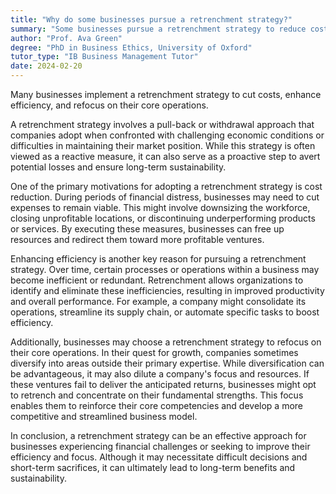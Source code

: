 ```yaml
---
title: "Why do some businesses pursue a retrenchment strategy?"
summary: "Some businesses pursue a retrenchment strategy to reduce costs, improve efficiency, and refocus on core operations."
author: "Prof. Ava Green"
degree: "PhD in Business Ethics, University of Oxford"
tutor_type: "IB Business Management Tutor"
date: 2024-02-20
---
```


Many businesses implement a retrenchment strategy to cut costs, enhance efficiency, and refocus on their core operations.

A retrenchment strategy involves a pull-back or withdrawal approach that companies adopt when confronted with challenging economic conditions or difficulties in maintaining their market position. While this strategy is often viewed as a reactive measure, it can also serve as a proactive step to avert potential losses and ensure long-term sustainability.

One of the primary motivations for adopting a retrenchment strategy is cost reduction. During periods of financial distress, businesses may need to cut expenses to remain viable. This might involve downsizing the workforce, closing unprofitable locations, or discontinuing underperforming products or services. By executing these measures, businesses can free up resources and redirect them toward more profitable ventures.

Enhancing efficiency is another key reason for pursuing a retrenchment strategy. Over time, certain processes or operations within a business may become inefficient or redundant. Retrenchment allows organizations to identify and eliminate these inefficiencies, resulting in improved productivity and overall performance. For example, a company might consolidate its operations, streamline its supply chain, or automate specific tasks to boost efficiency.

Additionally, businesses may choose a retrenchment strategy to refocus on their core operations. In their quest for growth, companies sometimes diversify into areas outside their primary expertise. While diversification can be advantageous, it may also dilute a company's focus and resources. If these ventures fail to deliver the anticipated returns, businesses might opt to retrench and concentrate on their fundamental strengths. This focus enables them to reinforce their core competencies and develop a more competitive and streamlined business model.

In conclusion, a retrenchment strategy can be an effective approach for businesses experiencing financial challenges or seeking to improve their efficiency and focus. Although it may necessitate difficult decisions and short-term sacrifices, it can ultimately lead to long-term benefits and sustainability.
    